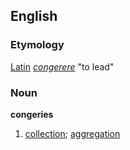 == English ==
=== Etymology ===
[[Latin]] ''[[congerere]]'' "to lead"

=== Noun ===
'''congeries'''
# [[collection]]; [[aggregation]]